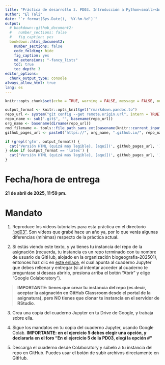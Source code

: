 ```yaml
---
title: "Práctica de desarrollo 3. PD03. Introducción a Python<small><br>Biogeografía (GEO-131)<br>Universidad Autónoma de Santo Domingo (UASD)<br>Semestre 2025-01</small>"
author: "El Tali"
date: "`r format(Sys.Date(), '%Y-%m-%d')`"
output:
  # bookdown::github_document2:
  #   number_sections: false
  #   fig_caption: yes
  bookdown::html_document2:
    number_sections: false
    code_folding: hide
    fig_caption: yes
    md_extensions: "-fancy_lists"
    toc: true
    toc_depth: 3
editor_options: 
  chunk_output_type: console
always_allow_html: true
lang: es
---
```


<!-- README.md se genera a partir de README.Rmd. Por favor, edita ese archivo. -->

```r
knitr::opts_chunk$set(echo = TRUE, warning = FALSE, message = FALSE, out.width = '100%', fig.retina = 4)
```

```r
output_format <- knitr::opts_knit$get("rmarkdown.pandoc.to")
repo_url <- system("git config --get remote.origin.url", intern = TRUE)
repo_name <- sub(".git$", "", basename(repo_url))
org_name <- basename(dirname(repo_url))
rmd_filename <- tools::file_path_sans_ext(basename(knitr::current_input()))
github_pages_url <- paste0("https://", org_name, ".github.io/", repo_name, "/", rmd_filename, ".html")
```

```r
if (grepl('gfm', output_format)) {
  cat('Versión HTML (quizá más legible), [aquí](', github_pages_url, ')\n', sep = '')
} else if (output_format == 'latex') {
  cat('Versión HTML (quizá más legible), [aquí](', github_pages_url, ')\n', sep = '')
}
```

# Fecha/hora de entrega

**21 de abril de 2025, 11:59 pm.**

# Mandato

1. Reproduce los vídeos tutoriales para esta práctica en el directorio ["pd03"](https://drive.google.com/drive/folders/1cEnRWY3QjPywQFd6b_Y1zgY4BwQ2qKnG?usp=drive_link). Son vídeos que grabé hace un año ya, por lo que verás algunas diferencias (mínimas) respecto de la práctica actual.

2. Si estás viendo este texto, y ya tienes tu instancia del repo de la asignación (recuerda, tu instancia es un repo terminado con tu nombre de usuario de GitHub, alojado en la organización biogeografia-202501), entonces haz clic en [este enlace](https://colab.research.google.com/drive/1hjK4wxiqUK9xAOSJVAywI2vhMgYi4MAA?usp=sharing), el cual apunta al cuaderno Jupyter que debes rellenar y entregar (si al intentar acceder al cuaderno te preguntase si deseas abrirlo, presiona arriba el botón "Abrir" y elige "Google Colaboratory").

  > **IMPORTANTE: tienes que crear tu instancia del repo (es decir, aceptar la asignación en GitHub Classroom desde el portal de la asignatura), pero NO tienes que clonar tu instancia en el servidor de RStudio**.

3. Crea una copia del cuaderno Jupyter en tu Drive de Google, y trabaja sobre ella.

4. Sigue los mandatos en tu copia del cuaderno Jupyter, usando Google Colab. **IMPORTANTE: en el ejercicio 5 debes elegir una opción, y declararla en el foro "En el ejercicio 5 de la PD03, elegí la opción #"**

5. Descarga el cuaderno desde Colaboratory y súbelo a tu instancia del repo en GitHub. Puedes usar el botón de subir archivos directamente en GitHub.